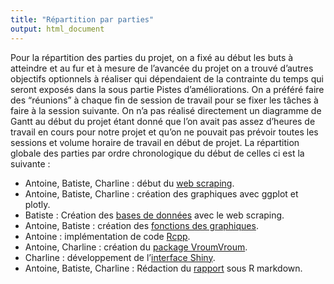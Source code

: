 ---
title: "Répartition par parties"
output: html_document
---

Pour la répartition des parties du projet, on a fixé au début les buts à atteindre et au fur et à mesure de l'avancée du projet on a trouvé d'autres objectifs optionnels à réaliser qui dépendaient de la contrainte du temps qui seront exposés dans la sous partie Pistes d'améliorations. On a préféré faire des "réunions" à chaque fin de session de travail pour se fixer les tâches à faire à la session suivante. On n'a pas réalisé directement un diagramme de Gantt au début du projet étant donné que l'on avait pas assez d'heures de travail en cours pour notre projet et qu'on ne pouvait pas prévoir toutes les sessions et volume horaire de travail en début de projet. La répartition globale des parties par ordre chronologique du début de celles ci est la suivante :

- Antoine, Batiste, Charline : début du [web scraping](https://github.com/Antoine7526/F1Repo/blob/main/WebScraping/WebscrapingV3.R).
- Antoine, Batiste, Charline : création des graphiques avec ggplot et plotly.
- Batiste : Création des [bases de données](https://github.com/Antoine7526/F1Repo/tree/main/DATA) avec le web scraping.
- Antoine, Batiste : création des [fonctions des graphiques](https://github.com/Antoine7526/F1Repo/tree/main/Fonctions).
- Antoine : implémentation de code [Rcpp](https://github.com/Antoine7526/F1Repo/tree/main/Rcpp).
- Antoine, Charline : création du [package VroumVroum](https://github.com/CharlineChamp/VroumVroum).
- Charline : développement de l'[interface Shiny](https://github.com/Antoine7526/F1Repo/tree/main/Shiny).
- Antoine, Batiste, Charline : Rédaction du [rapport](https://github.com/Antoine7526/F1Repo/tree/main/Rapport) sous R markdown.

